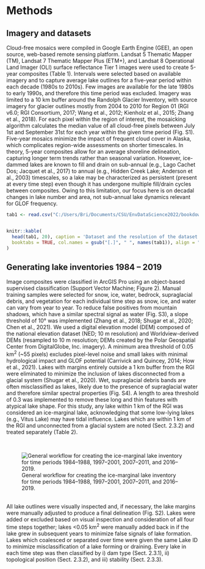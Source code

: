 # Methods {#methods}

## Imagery and datasets

Cloud-free mosaics were compiled in Google Earth Engine (GEE), an open source, web-based remote sensing platform.  Landsat 5 Thematic Mapper (TM), Landsat 7 Thematic Mapper Plus (ETM+), and Landsat 8 Operational Land Imager (OLI) surface reflectance Tier 1 images were used to create 5-year composites (Table 1). Intervals were selected based on available imagery and to capture average lake outlines for a five-year period within each decade (1980s to 2010s). Few images are available for the late 1980s to early 1990s, and therefore this time period was excluded. Imagery was limited to a 10 km buffer around the Randolph Glacier Inventory, with source imagery for glacier outlines mostly from 2004 to 2010 for Region 01 (RGI v6.0; RGI Consortium, 2017; Wang et al., 2012; Kienholz et al., 2015; Zhang et al., 2018). For each pixel within the region of interest, the mosaicking algorithm calculates the median value of all cloud-free pixels between July 1st and September 31st for each year within the given time period (Fig. S1). Five-year mosaics minimize the impact of frequent cloud cover in Alaska, which complicates region-wide assessments on shorter timescales. In theory, 5-year composites allow for an average shoreline delineation, capturing longer term trends rather than seasonal variation. However, ice-dammed lakes are known to fill and drain on sub-annual (e.g., Lago Cachet Dos; Jacquet et al., 2017) to annual (e.g., Hidden Creek Lake; Anderson et al., 2003) timescales, so a lake may be characterized as persistent (present at every time step) even though it has undergone multiple fill/drain cycles between composites. Owing to this limitation, our focus here is on decadal changes in lake number and area, not sub-annual lake dynamics relevant for GLOF frequency.



```r
tab1 <- read.csv("C:/Users/Bri/Documents/CSU/EnvDataScience2022/bookdown-demo/images/bookdownTable1.csv")


knitr::kable(
  head(tab1, 20), caption = 'Dataset and the resolution of the dataset used for each time step.',
  booktabs = TRUE, col.names = gsub("[.]", " ", names(tab1)), align = "ccccc"
)
```

## Generating lake inventories 1984 -- 2019

Image composites were classified in ArcGIS Pro using an object-based supervised classification (Support Vector Machine; Figure 2). Manual training samples were selected for snow, ice, water, bedrock, supraglacial debris, and vegetation for each individual time step as snow, ice, and water can vary from year to year. To reduce false positives from mountain shadows, which have a similar spectral signal as water (Fig. S3), a slope threshold of 10° was implemented (Zhang et al., 2018; Shugar et al., 2020; Chen et al., 2021). We used a digital elevation model (DEM) composed of the national elevation dataset (NED; 10 m resolution) and Worldview-derived DEMs (resampled to 10 m resolution; DEMs created by the Polar Geospatial Center from DigitalGlobe, Inc. imagery). A minimum area threshold of 0.05 km^2^ (~55 pixels) excludes pixel-level noise and small lakes with minimal hydrological impact and GLOF potential (Carrivick and Quincey, 2014; How et al., 2021). Lakes with margins entirely outside a 1 km buffer from the RGI were eliminated to minimize the inclusion of lakes disconnected from a glacial system (Shugar et al., 2020). Wet, supraglacial debris bands are often misclassified as lakes, likely due to the presence of supraglacial water and therefore similar spectral properties (Fig. S4). A length to area threshold of 0.3 was implemented to remove these long and thin features with atypical lake shape. For this study, any lake within 1 km of the RGI was considered an ice-marginal lake, acknowledging that some low-lying lakes (e.g., Vitus Lake) may have tidal influence. Lakes which are within 1 km of the RGI and unconnected from a glacial system are noted (Sect. 2.3.2) and treated separately (Table 2). 

<br>

![ General workflow for creating the ice-marginal lake inventory for time periods 1984–1988, 1997–2001, 2007–2011, and 2016–2019.](/Users\Bri\Documents\CSU\EnvDataScience2022\bookdown-demo\docs\images/f02.jpg)

<br>
All lake outlines were visually inspected and, if necessary, the lake margins were manually adjusted to produce a final delineation (Fig. S2). Lakes were added or excluded based on visual inspection and consideration of all four time steps together; lakes <0.05 km^2^ were manually added back in if the lake grew in subsequent years to minimize false signals of lake formation. Lakes which coalesced or separated over time were given the same Lake ID to minimize misclassification of a lake forming or draining. Every lake in each time step was then classified by i) dam type (Sect. 2.3.1), ii) topological position (Sect. 2.3.2), and iii) stability (Sect. 2.3.3).

